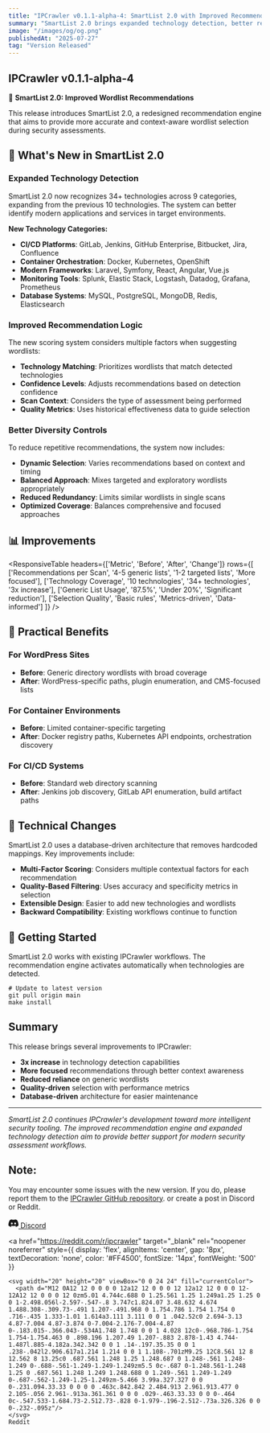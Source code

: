 ---
title: "IPCrawler v0.1.1-alpha-4: SmartList 2.0 with Improved Recommendations"
summary: "SmartList 2.0 brings expanded technology detection, better recommendation logic, and database-driven architecture improvements."
image: "/images/og/og.png"
publishedAt: "2025-07-27"
tag: "Version Released"
---

## IPCrawler v0.1.1-alpha-4

🔧 **SmartList 2.0: Improved Wordlist Recommendations**

This release introduces SmartList 2.0, a redesigned recommendation engine that aims to provide more accurate and context-aware wordlist selection during security assessments.

## 🚀 What's New in SmartList 2.0

### Expanded Technology Detection
SmartList 2.0 now recognizes 34+ technologies across 9 categories, expanding from the previous 10 technologies. The system can better identify modern applications and services in target environments.

**New Technology Categories:**
- **CI/CD Platforms**: GitLab, Jenkins, GitHub Enterprise, Bitbucket, Jira, Confluence
- **Container Orchestration**: Docker, Kubernetes, OpenShift  
- **Modern Frameworks**: Laravel, Symfony, React, Angular, Vue.js
- **Monitoring Tools**: Splunk, Elastic Stack, Logstash, Datadog, Grafana, Prometheus
- **Database Systems**: MySQL, PostgreSQL, MongoDB, Redis, Elasticsearch

### Improved Recommendation Logic
The new scoring system considers multiple factors when suggesting wordlists:

- **Technology Matching**: Prioritizes wordlists that match detected technologies
- **Confidence Levels**: Adjusts recommendations based on detection confidence  
- **Scan Context**: Considers the type of assessment being performed
- **Quality Metrics**: Uses historical effectiveness data to guide selection


### Better Diversity Controls
To reduce repetitive recommendations, the system now includes:

- **Dynamic Selection**: Varies recommendations based on context and timing
- **Balanced Approach**: Mixes targeted and exploratory wordlists appropriately
- **Reduced Redundancy**: Limits similar wordlists in single scans
- **Optimized Coverage**: Balances comprehensive and focused approaches


## 📊 Improvements

<ResponsiveTable
  headers={['Metric', 'Before', 'After', 'Change']}
  rows={[
    ['Recommendations per Scan', '4-5 generic lists', '1-2 targeted lists', 'More focused'],
    ['Technology Coverage', '10 technologies', '34+ technologies', '3x increase'],
    ['Generic List Usage', '87.5%', 'Under 20%', 'Significant reduction'],
    ['Selection Quality', 'Basic rules', 'Metrics-driven', 'Data-informed']
  ]}
/>

## 🎯 Practical Benefits

### For WordPress Sites
- **Before**: Generic directory wordlists with broad coverage
- **After**: WordPress-specific paths, plugin enumeration, and CMS-focused lists

### For Container Environments  
- **Before**: Limited container-specific targeting
- **After**: Docker registry paths, Kubernetes API endpoints, orchestration discovery

### For CI/CD Systems
- **Before**: Standard web directory scanning
- **After**: Jenkins job discovery, GitLab API enumeration, build artifact paths

## 🔧 Technical Changes

SmartList 2.0 uses a database-driven architecture that removes hardcoded mappings. Key improvements include:

- **Multi-Factor Scoring**: Considers multiple contextual factors for each recommendation
- **Quality-Based Filtering**: Uses accuracy and specificity metrics in selection
- **Extensible Design**: Easier to add new technologies and wordlists
- **Backward Compatibility**: Existing workflows continue to function

## 🚀 Getting Started

SmartList 2.0 works with existing IPCrawler workflows. The recommendation engine activates automatically when technologies are detected.

```shell
# Update to latest version
git pull origin main
make install
```

## Summary

This release brings several improvements to IPCrawler:

- **3x increase** in technology detection capabilities
- **More focused** recommendations through better context awareness
- **Reduced reliance** on generic wordlists
- **Quality-driven** selection with performance metrics
- **Database-driven** architecture for easier maintenance

---

*SmartList 2.0 continues IPCrawler's development toward more intelligent security tooling. The improved recommendation engine and expanded technology detection aim to provide better support for modern security assessment workflows.*

## Note:

 You may encounter some issues with the new version. If you do, please report them to the [IPCrawler GitHub repository](https://github.com/neur0map/ipcrawler/issues). or create a post in Discord or Reddit.

<div style={{ display: 'flex', gap: '16px', alignItems: 'center', marginTop: '8px' }}>
  <a 
    href="https://discord.gg/NptJtR9q" 
    target="_blank" 
    rel="noopener noreferrer"
    style={{ 
      display: 'flex', 
      alignItems: 'center', 
      gap: '8px', 
      textDecoration: 'none',
      color: '#5865F2',
      fontSize: '14px',
      fontWeight: '500'
    }}
  >
    <svg width="20" height="20" viewBox="0 0 24 24" fill="currentColor">
      <path d="M20.317 4.37a19.791 19.791 0 0 0-4.885-1.515a.074.074 0 0 0-.079.037c-.21.375-.444.864-.608 1.25a18.27 18.27 0 0 0-5.487 0a12.64 12.64 0 0 0-.617-1.25a.077.077 0 0 0-.079-.037A19.736 19.736 0 0 0 3.677 4.37a.07.07 0 0 0-.032.027C.533 9.046-.32 13.58.099 18.057a.082.082 0 0 0 .031.057a19.9 19.9 0 0 0 5.993 3.03a.078.078 0 0 0 .084-.028a14.09 14.09 0 0 0 1.226-1.994a.076.076 0 0 0-.041-.106a13.107 13.107 0 0 1-1.872-.892a.077.077 0 0 1-.008-.128a10.2 10.2 0 0 0 .372-.292a.074.074 0 0 1 .077-.01c3.928 1.793 8.18 1.793 12.062 0a.074.074 0 0 1 .078.01c.12.098.246.198.373.292a.077.077 0 0 1-.006.127a12.299 12.299 0 0 1-1.873.892a.077.077 0 0 0-.041.107c.36.698.772 1.362 1.225 1.993a.076.076 0 0 0 .084.028a19.839 19.839 0 0 0 6.002-3.03a.077.077 0 0 0 .032-.054c.5-5.177-.838-9.674-3.549-13.66a.061.061 0 0 0-.031-.03zM8.02 15.33c-1.183 0-2.157-1.085-2.157-2.419c0-1.333.956-2.419 2.157-2.419c1.21 0 2.176 1.096 2.157 2.42c0 1.333-.956 2.418-2.157 2.418zm7.975 0c-1.183 0-2.157-1.085-2.157-2.419c0-1.333.955-2.419 2.157-2.419c1.21 0 2.176 1.096 2.157 2.42c0 1.333-.946 2.418-2.157 2.418z"/>
    </svg>
    Discord
  </a>
  
  <a 
    href="https://reddit.com/r/ipcrawler" 
    target="_blank" 
    rel="noopener noreferrer"
    style={{ 
      display: 'flex', 
      alignItems: 'center', 
      gap: '8px', 
      textDecoration: 'none',
      color: '#FF4500',
      fontSize: '14px',
      fontWeight: '500'
    }}
  >
    <svg width="20" height="20" viewBox="0 0 24 24" fill="currentColor">
      <path d="M12 0A12 12 0 0 0 0 12a12 12 0 0 0 12 12a12 12 0 0 0 12-12A12 12 0 0 0 12 0zm5.01 4.744c.688 0 1.25.561 1.25 1.249a1.25 1.25 0 0 1-2.498.056l-2.597-.547-.8 3.747c1.824.07 3.48.632 4.674 1.488.308-.309.73-.491 1.207-.491.968 0 1.754.786 1.754 1.754 0 .716-.435 1.333-1.01 1.614a3.111 3.111 0 0 1 .042.52c0 2.694-3.13 4.87-7.004 4.87-3.874 0-7.004-2.176-7.004-4.87 0-.183.015-.366.043-.534A1.748 1.748 0 0 1 4.028 12c0-.968.786-1.754 1.754-1.754.463 0 .898.196 1.207.49 1.207-.883 2.878-1.43 4.744-1.487l.885-4.182a.342.342 0 0 1 .14-.197.35.35 0 0 1 .238-.042l2.906.617a1.214 1.214 0 0 1 1.108-.701zM9.25 12C8.561 12 8 12.562 8 13.25c0 .687.561 1.248 1.25 1.248.687 0 1.248-.561 1.248-1.249 0-.688-.561-1.249-1.249-1.249zm5.5 0c-.687 0-1.248.561-1.248 1.25 0 .687.561 1.248 1.249 1.248.688 0 1.249-.561 1.249-1.249 0-.687-.562-1.249-1.25-1.249zm-5.466 3.99a.327.327 0 0 0-.231.094.33.33 0 0 0 0 .463c.842.842 2.484.913 2.961.913.477 0 2.105-.056 2.961-.913a.361.361 0 0 0 .029-.463.33.33 0 0 0-.464 0c-.547.533-1.684.73-2.512.73-.828 0-1.979-.196-2.512-.73a.326.326 0 0 0-.232-.095z"/>
    </svg>
    Reddit
  </a>
</div>